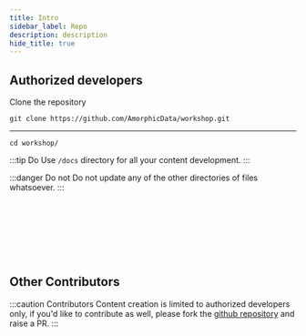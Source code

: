 ```yaml
---
title: Intro
sidebar_label: Repo
description: description
hide_title: true
---
```


## Authorized developers

Clone the repository

    git clone https://github.com/AmorphicData/workshop.git

__________________

    cd workshop/

:::tip Do
Use `/docs` directory for all your content development.
:::

:::danger Do not
Do not update any of the other directories of files whatsoever.
:::

<br/><br/><br/>
<br/><br/><br/>

## Other Contributors


:::caution Contributors
Content creation is limited to authorized developers only, if you&apos;d like to contribute as well, please fork the
[github repository](https://github.com/AmorphicData/workshop) and raise a PR.
:::